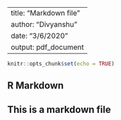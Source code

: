   
---
title: "Markdown file"
author: "Divyanshu"
date: "3/6/2020"
output: pdf_document
---

```r
knitr::opts_chunk$set(echo = TRUE)
```

## R Markdown

## This is a markdown file
